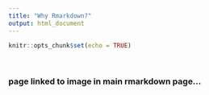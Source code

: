 ```yaml
---
title: "Why Rmarkdown?"
output: html_document
---
```


```r
knitr::opts_chunk$set(echo = TRUE)
```

<br>

### page linked to image in main rmarkdown page...